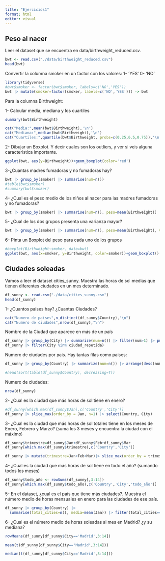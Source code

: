 ```yaml
---
title: "Ejercicios1"
format: html
editor: visual
---
```


## Peso al nacer

Leer el dataset que se encuentra en data/birthweight_reduced.csv.

```r
bwt <- read.csv("./data/birthweight_reduced.csv")
head(bwt)
```

Convertir la columna smoker en un factor con los valores: 1- 'YES' 0- 'NO'

```r
library(tidyverse)
#bwt$smoker <- factor(bwt$smoker, labels=c('NO','YES'))
bwt |> mutate(smoker=factor(smoker, labels=c('NO','YES'))) -> bwt
```

Para la columna Birthweight:

1- Calcular media, mediana y los cuartiles

```r
summary(bwt$Birthweight)
```

```r
cat("Media:",mean(bwt$Birthweight),'\n')
cat("Mediana:",median(bwt$Birthweight),'\n')
cat("Cuartiles:",quantile(bwt$Birthweight, probs=c(0.25,0.5,0.75)),'\n')
```

2- Dibujar un Boxplot. Y decir cuales son los outliers, y ver si veis alguna caracteristica importante.

```r
ggplot(bwt, aes(y=Birthweight))+geom_boxplot(color='red')
```

3-¿Cuantas madres fumadoras y no fumadoras hay?

```r
bwt |> group_by(smoker) |> summarise(num=n())
#table(bwt$smoker)
#summary(bwt$smoker)
```

4- ¿Cual es el peso medio de los niños al nacer para las madres fumadoras y no fumadoras?

```r
bwt |> group_by(smoker) |> summarise(num=n(), peso=mean(Birthweight))
```

5- ¿Cual de los dos grupos presenta una varianza mayor?

```r
bwt |> group_by(smoker) |> summarise(num=n(), peso=mean(Birthweight), var_peso=var(Birthweight))
```

6- Pinta un Boxplot del peso para cada uno de los grupos

```r
#boxplot(Birthweight~smoker, data=bwt)
ggplot(bwt, aes(x=smoker, y=Birthweight, color=smoker))+geom_boxplot()
```

## Ciudades soleadas

Vamos a leer el dataset cities_sunny. Muestra las horas de sol medias que tienen diferentes ciudades en un mes determinado.

```r
df_sunny <- read.csv("./data/cities_sunny.csv")
head(df_sunny)
```

1- ¿Cuantos paises hay? ¿Cuantas Ciudades?

```r
cat("Numero de paises",n_distinct(df_sunny$Country),"\n")
cat("Numero de ciudades",nrow(df_sunny),"\n")
```

Nombre de la Ciudad que aparece en más de un país

```r
df_sunny |> group_by(City) |> summarize(num=n()) |> filter(num>1) |> pull(City) -> ciudad_repetida
df_sunny |> filter(City %in% ciudad_repetida)
```

Numero de ciudades por pais. Hay tantas filas como paises:

```r
df_sunny |> group_by(Country) |> summarize(num=n()) |> arrange(desc(num)) |> head()

#head(sort(table(df_sunny$Country), decreasing=T))
```

Numero de ciudades:

```r
nrow(df_sunny)
```

2- ¿Cual es la ciudad que más horas de sol tiene en enero?

```r
#df_sunny[which.max(df_sunny$Jan),c('Country','City')]
df_sunny |> slice_max(order_by = Jan, n=1) |> select(Country, City)
```

3- ¿Cual es la ciudad que más horas de sol totales tiene en los meses de Enero, Febrero y Marzo? (suma los 3 meses y encuentra la ciudad con el máximo)

```r
df_sunny$trimestre=df_sunny$Jan+df_sunny$Feb+df_sunny$Mar
df_sunny[which.max(df_sunny$trimestre),c('Country','City')]

df_sunny |> mutate(trimestre=Jan+Feb+Mar)|> slice_max(order_by = trimestre , n=1) |> select(Country, City, trimestre)

```

4- ¿Cual es la ciudad que más horas de sol tiene en todo el año? (sumando todos los meses)

```r
df_sunny$todo_año <- rowSums(df_sunny[,3:14])
df_sunny[which.max(df_sunny$todo_año),c('Country','City','todo_año')]

```

5- En el dataset, ¿cual es el país que tiene más ciudades?. Muestra el número medio de horas mensuales en enero para las ciudades de ese país.

```r
df_sunny |> group_by(Country) |> 
  summarise(total_cities=n(), media=mean(Jan)) |> filter(total_cities==max(total_cities))


```

6- ¿Cual es el número medio de horas soleadas al mes en Madrid? ¿y su mediana?

```r
rowMeans(df_sunny[df_sunny$City=='Madrid',3:14])
```

```r
mean(t(df_sunny[df_sunny$City=='Madrid',3:14]))
```

```r
median(t(df_sunny[df_sunny$City=='Madrid',3:14]))
```